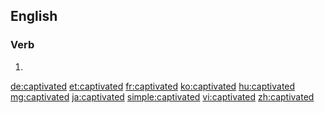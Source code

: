 ==English==

===Verb===
{{head|en}}

# {{en-past of|captivate}}

[[de:captivated]]
[[et:captivated]]
[[fr:captivated]]
[[ko:captivated]]
[[hu:captivated]]
[[mg:captivated]]
[[ja:captivated]]
[[simple:captivated]]
[[vi:captivated]]
[[zh:captivated]]